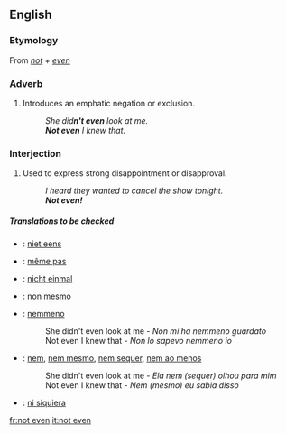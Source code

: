 ==English==

===Etymology===
From ''[[not]]'' + ''[[even]]''

===Adverb===
{{en-adv|pos=[[not]] [[even]]|-}}

# Introduces an emphatic negation or exclusion.
#: ''She did'''n't even''' look at me.''
#: '''''Not even''' I knew that.''

===Interjection===
{{en-intj|pos=[[not]] [[even]]}}

# {{colloquial}} Used to express strong disappointment or disapproval.
#: ''I heard they wanted to cancel the show tonight.''
#: '''''Not even!'''''

=====Translations to be checked=====
{{rfc-level|Translations to be checked at L5+, not in Translations}}
{{checktrans}}
*{{ttbc|Dutch}}: [[niet eens]]
*{{ttbc|French}}: [[même pas]]
*{{ttbc|German}}: [[nicht einmal]]
*{{ttbc|Interlingua}}: [[non mesmo]]
*{{ttbc|Italian}}: [[nemmeno]]
*:She didn't even look at me - ''Non mi ha nemmeno guardato''
*:Not even I knew that - ''Non lo sapevo nemmeno io''
*{{ttbc|Portuguese}}: [[nem]], [[nem mesmo]], [[nem sequer]], [[nem ao menos]]
*:She didn't even look at me - ''Ela nem (sequer) olhou para mim''
*:Not even I knew that - ''Nem (mesmo) eu sabia disso''
*{{ttbc|Spanish}}: [[ni siquiera]]

[[fr:not even]]
[[it:not even]]